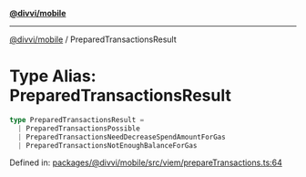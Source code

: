 [**@divvi/mobile**](../README)

---

[@divvi/mobile](../README) / PreparedTransactionsResult

# Type Alias: PreparedTransactionsResult

```ts
type PreparedTransactionsResult =
  | PreparedTransactionsPossible
  | PreparedTransactionsNeedDecreaseSpendAmountForGas
  | PreparedTransactionsNotEnoughBalanceForGas
```

Defined in: [packages/@divvi/mobile/src/viem/prepareTransactions.ts:64](https://github.com/divvi-xyz/divvi-mobile/blob/main/packages/@divvi/mobile/src/viem/prepareTransactions.ts#L64)
